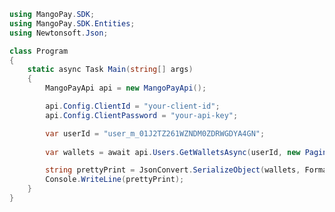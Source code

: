 ```csharp .NET 
using MangoPay.SDK;
using MangoPay.SDK.Entities;
using Newtonsoft.Json;

class Program
{
    static async Task Main(string[] args)
    {
        MangoPayApi api = new MangoPayApi();

        api.Config.ClientId = "your-client-id";
        api.Config.ClientPassword = "your-api-key";

        var userId = "user_m_01J2TZ261WZNDM0ZDRWGDYA4GN";
        
        var wallets = await api.Users.GetWalletsAsync(userId, new Pagination(1, 10));

        string prettyPrint = JsonConvert.SerializeObject(wallets, Formatting.Indented);
        Console.WriteLine(prettyPrint);
    }
}
```